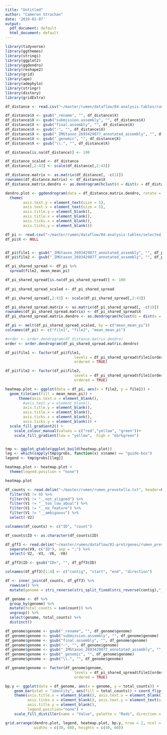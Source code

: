```yaml
---
title: "Untitled"
author: "Cameron Strachan"
date: '2019-01-07'
output:
  pdf_document: default
  html_document: default
---
```


```r
library(tidyverse)
library(ggthemes)
library(stringi)
library(ggplot2)
library(ggdendro)
library(reshape2)
library(grid)
library(ape)
library(adephylo)
library(stringr)
library(distory)
library(gridExtra)
```

```r
df_distance <- read.csv("~/master/rumen/dataflow/04-analysis-tables/rumen_prevotella_checkMtree_distance.csv") 

df_distance$X <- gsub("_rename", "", df_distance$X)
df_distance$X <- gsub("submission.assembly", "", df_distance$X)
df_distance$X <- gsub("final.assembly", "", df_distance$X)
df_distance$X <- gsub("-", "", df_distance$X)
df_distance$X <- gsub("_IMGtaxon_2693429877_annotated_assembly", "", df_distance$X)
df_distance$X <- gsub("_genomic", "", df_distance$X)
df_distance$X <- gsub("\\.", "", df_distance$X)

df_distance[is.na(df_distance)] <- 100

df_distance_scaled <- df_distance
df_distance[,2:43] <- scale(df_distance[,2:43])

df_distance.matrix <- as.matrix(df_distance[, -c(1)])
rownames(df_distance.matrix) <- df_distance$X
df_distance.matrix.dendro <- as.dendrogram(hclust(d = dist(x = df_distance.matrix)))

dendro.plot <- ggdendrogram(data = df_distance.matrix.dendro, rotate = TRUE) +
  theme(
        axis.text.y = element_text(size = 5),
        axis.text.x = element_text(size = 5),
        axis.title.y = element_blank(),
        axis.title.x = element_blank(),
        axis.ticks.x = element_blank(),
        axis.ticks.y = element_blank()) 
```

```r
df_pi <- read.csv("~/master/rumen/dataflow/04-analysis-tables/selected_genomes_sharedPI.csv")
df_pi$X <- NULL


df_pi$file1 <- gsub("_IMGtaxon_2693429877_annotated_assembly", "", df_pi$file1)
df_pi$file2 <- gsub("_IMGtaxon_2693429877_annotated_assembly", "", df_pi$file2)


```

```r
df_pi_shared_spread <- df_pi %>%
  spread(file2, mean_mean_pi)

df_pi_shared_spread[is.na(df_pi_shared_spread)] <- 100
 
df_pi_shared_spread_scaled <- df_pi_shared_spread

df_pi_shared_spread[,2:43] <- scale(df_pi_shared_spread[,2:43])

df_pi_shared_spread.matrix <- as.matrix(df_pi_shared_spread[, -c(1)])
rownames(df_pi_shared_spread.matrix) <- df_pi_shared_spread$X
df_pi_shared_spread.matrix.dendro <- as.dendrogram(hclust(d = dist(x = df_pi_shared_spread.matrix)))
```

```r
df_pi <- melt(df_pi_shared_spread_scaled, by = c("mean_mean_pi"))
colnames(df_pi) <- c("file1", "file2", "mean_mean_pi")

#order <- order.dendrogram(df_distance.matrix.dendro)
order <- order.dendrogram(df_pi_shared_spread.matrix.dendro)

df_pi$file1 <- factor(df_pi$file1,
                               levels = df_pi_shared_spread$file1[order],
                               ordered = TRUE)

df_pi$file2 <- factor(df_pi$file2,
                               levels = df_pi_shared_spread$file1[order],
                               ordered = TRUE)

heatmap.plot <- ggplot(data = df_pi, aes(x = file2, y = file1)) +
  geom_tile(aes(fill = mean_mean_pi)) +
      theme(axis.text.x = element_blank(),  
        #axis.text.y = element_blank(),
        axis.title.y = element_blank(),
        axis.title.x = element_blank(),
        axis.ticks.x = element_blank(),
        axis.ticks.y = element_blank()) +
  scale_fill_gradient2() +
    scale_colour_manual(values = c("red","yellow", "green"))+
    scale_fill_gradient(low = "yellow",  high = "darkgreen")


tmp <- ggplot_gtable(ggplot_build(heatmap.plot))
leg <- which(sapply(tmp$grobs, function(x) x$name) == "guide-box")
legend <- tmp$grobs[[leg]]

heatmap.plot <- heatmap.plot +
  theme(legend.position = "none") 

heatmap.plot
```

```r
df_counts <- read.delim("~/master/rumen/rumen_prevotella.txt", header=FALSE) %>%
  filter(V3 != 0) %>%
  filter(V1 != "__not_aligned") %>%
  filter(V1 != "__too_low_aQual") %>%
  filter(V1 != "__no_feature") %>%
  filter(V1 != "__ambiguous") %>%
  select(-V2)

colnames(df_counts) <- c("ID", "count")

df_counts$ID <- as.character(df_counts$ID)

df_gff3 <- read.delim("~/master/rumen/dataflow/01-prot/genes/rumen_prevotella.gff3", header=FALSE, comment.char="#") %>%
  separate(V9, c("ID"), sep = ";") %>%
  select(-V2, -V3, -V6, -V8)

df_gff3$ID <- gsub("ID=", "", df_gff3$ID)

colnames(df_gff3)[1:4] <- c("contig", "start", "end", "direction")

df <- inner_join(df_counts, df_gff3) %>%
  rowwise() %>%
  mutate(genome = stri_reverse(stri_split_fixed(stri_reverse(contig),"_",n = 2)[[1]][2]))

df_genome <- df %>%
  group_by(genome) %>%
  mutate(total_counts = sum(count)) %>%
  ungroup() %>%
  select(genome, total_counts) %>%
  distinct()

df_genome$genome <- gsub("_rename", "", df_genome$genome)
df_genome$genome <- gsub("submission.assembly", "", df_genome$genome)
df_genome$genome <- gsub("final.assembly", "", df_genome$genome)
df_genome$genome <- gsub("-", "", df_genome$genome)
df_genome$genome <- gsub("_IMGtaxon_2693429877_annotated_assembly", "", df_genome$genome)
df_genome$genome <- gsub("_genomic", "", df_genome$genome)
df_genome$genome <- gsub("\\.", "", df_genome$genome)

df_genome$genome <- factor(df_genome$genome,
                               levels = df_pi_shared_spread$file1[order], 
                               ordered = TRUE)

bp.y <- ggplot(data = df_genome, aes(x = genome, y = total_counts)) + 
    geom_bar(stat = "identity", aes(fill = total_counts)) + coord_flip() + theme_gray() +
    theme(axis.title.x = element_blank(), axis.text.x = element_blank(),
          axis.ticks.x = element_blank(), axis.text.y = element_text(size = 10), 
          axis.title.y = element_blank(),
          legend.position="none") +
    scale_fill_distiller(name = "Value", palette = "Reds", direction = 1) 
```



```r

grid.arrange(dendro.plot, legend, heatmap.plot, bp.y, nrow = 2, ncol = 2, 
             widths = c(30, 40), heights = c(40, 60))
```